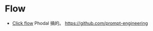 # Flow
* [Click flow](https://www.clickprompt.org/zh-CN/click-flow/) Phodal 搞的。 https://github.com/prompt-engineering